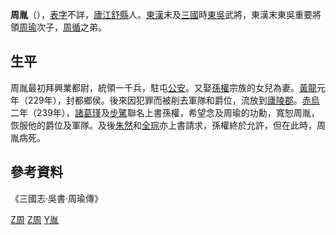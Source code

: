 '''周胤'''（{{bd|？||239年|catIdx=Z周}}），[[表字|表字]]不詳，[[廬江|廬江]][[舒縣|舒縣]]人。[[東漢|東漢]]末及[[三國|三國]]時[[東吳|東吳]]武將，東漢末東吳重要將領[[周瑜|周瑜]]次子，[[周循|周循]]之弟。

==生平==
周胤最初拜興業都尉，統領一千兵，駐屯[[公安縣|公安]]。又娶[[孫權|孫權]]宗族的女兒為妻。[[黃龍|黃龍]]元年（229年），封都鄉侯。後來因犯罪而被削去軍隊和爵位，流放到[[廬陵郡|廬陵郡]]。[[赤烏|赤烏]]二年（239年），[[諸葛瑾|諸葛瑾]]及[[步騭|步騭]]聯名上書孫權，希望念及周瑜的功勳，寬恕周胤，恢服他的爵位及軍隊。及後[[朱然|朱然]]和[[全琮|全琮]]亦上書請求，孫權終於允許，但在此時，周胤病死。

==參考資料==
《三國志·吳書·周瑜傳》
{{三國人物小作品}}

[[Category:东吴列侯|Z周]]
[[Category:東吳軍事人物|Z周]]
[[Category:周姓|Y胤]]